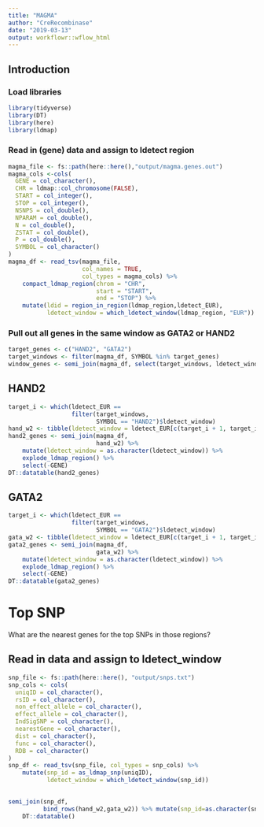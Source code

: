 ```yaml
---
title: "MAGMA"
author: "CreRecombinase"
date: "2019-03-13"
output: workflowr::wflow_html
---
```


## Introduction

### Load libraries 
```r
library(tidyverse)
library(DT)
library(here)
library(ldmap)
```

### Read in (gene) data and assign to ldetect region
```r
magma_file <- fs::path(here::here(),"output/magma.genes.out")
magma_cols <-cols(
  GENE = col_character(),
  CHR = ldmap::col_chromosome(FALSE),
  START = col_integer(),
  STOP = col_integer(),
  NSNPS = col_double(),
  NPARAM = col_double(),
  N = col_double(),
  ZSTAT = col_double(),
  P = col_double(),
  SYMBOL = col_character()
)
magma_df <- read_tsv(magma_file,
                     col_names = TRUE,
                     col_types = magma_cols) %>%
    compact_ldmap_region(chrom = "CHR",
                         start = "START",
                         end = "STOP") %>%
    mutate(ldid = region_in_region(ldmap_region,ldetect_EUR),
           ldetect_window = which_ldetect_window(ldmap_region, "EUR"))
```



### Pull out all genes in the same window as GATA2 or HAND2

```r

target_genes <- c("HAND2", "GATA2")
target_windows <- filter(magma_df, SYMBOL %in% target_genes)
window_genes <- semi_join(magma_df, select(target_windows, ldetect_window))
```

## HAND2

```r
target_i <- which(ldetect_EUR ==
                  filter(target_windows,
                         SYMBOL == "HAND2")$ldetect_window)
hand_w2 <- tibble(ldetect_window = ldetect_EUR[c(target_i + 1, target_i, target_i - 1)])
hand2_genes <- semi_join(magma_df,
                         hand_w2) %>%
    mutate(ldetect_window = as.character(ldetect_window)) %>%
    explode_ldmap_region() %>%
    select(-GENE)
DT::datatable(hand2_genes)
```



## GATA2

```r
target_i <- which(ldetect_EUR ==
                  filter(target_windows,
                         SYMBOL == "GATA2")$ldetect_window)
gata_w2 <- tibble(ldetect_window = ldetect_EUR[c(target_i + 1, target_i, target_i - 1)])
gata2_genes <- semi_join(magma_df,
                         gata_w2) %>%
    mutate(ldetect_window = as.character(ldetect_window)) %>%
    explode_ldmap_region() %>%
    select(-GENE)
DT::datatable(gata2_genes)
```


# Top SNP

What are the nearest genes for the top SNPs in those regions?

## Read in data and assign to ldetect_window

```r
snp_file <- fs::path(here::here(), "output/snps.txt")
snp_cols <- cols(
  uniqID = col_character(),
  rsID = col_character(),
  non_effect_allele = col_character(),
  effect_allele = col_character(),
  IndSigSNP = col_character(),
  nearestGene = col_character(),
  dist = col_character(),
  func = col_character(),
  RDB = col_character()
)
snp_df <- read_tsv(snp_file, col_types = snp_cols) %>%
    mutate(snp_id = as_ldmap_snp(uniqID),
           ldetect_window = which_ldetect_window(snp_id))
    
```

```r
semi_join(snp_df,
          bind_rows(hand_w2,gata_w2)) %>% mutate(snp_id=as.character(snp_id)) %>%
    DT::datatable()

```


